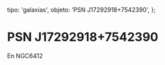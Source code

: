 
  tipo: 'galaxias',
  objeto: 'PSN J17292918+7542390',
};

# PSN J17292918+7542390

En NGC6412

<Imagen
  src="registro/psn-j17292918-7542390_20150715_psn-j172929187542390_ngc6412_20150715_i88.jpg"
  fecha="20150715"
/>